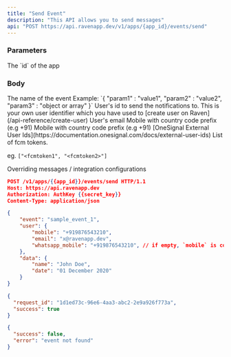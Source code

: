 ```yaml
---
title: "Send Event"
description: "This API allows you to send messages"
api: "POST https://api.ravenapp.dev/v1/apps/{app_id}/events/send"
---
```


### Parameters

<Param path="app_id" type="string" required>
  The `id` of the app
</Param>

### Body

<Param body="event" type="string" required=true>
  The name of the event
</Param>

<Param body="data" type="object">
Example: `{ "param1" : "value1", "param2" : "value2", "param3" : "object or array" }`
</Param>

<Param body="user" type="object">

<Expandable>

<Param body="user_id" type="string">
  User's id to send the notifications to. This is your own user identifier which
  you have used to [create user on Raven](/api-reference/create-user)
</Param>

<Param body="email" type="string">
  User's email
</Param>

<Param body="mobile" type="string">
  Mobile with country code prefix (e.g +91)
</Param>

<Param body="whatsapp_mobile" type="string">
  Mobile with country code prefix (e.g +91)
</Param>

<Param body="onesignal_external_id" type="string">
  [OneSignal External User
  Ids](https://documentation.onesignal.com/docs/external-user-ids)
</Param>

<Param body="fcm_tokens" type="string[]">
List of fcm tokens.

eg. `["<fcmtoken1", "<fcmtoken2>"]`

</Param>

<Param body="override" type="object">
  Overriding messages / integration configurations
</Param>
</Expandable>

<RequestExample>

```json Request Example
POST /v1/apps/{{app_id}}/events/send HTTP/1.1
Host: https://api.ravenapp.dev
Authorization: AuthKey {{secret_key}}
Content-Type: application/json

{
    "event": "sample_event_1",
    "user": {
        "mobile": "+919876543210",
        "email": "x@ravenapp.dev",
        "whatsapp_mobile": "+919876543210", // if empty, `mobile` is considered for whatsapp
    },
    "data": {
        "name": "John Doe",
        "date": "01 December 2020"
    }
}
```

</RequestExample>

<ResponseExample>

```json 200 Response
{
  "request_id": "1d1ed73c-96e6-4aa3-abc2-2e9a926f773a",
  "success": true
}
```

```json 404 Response
{
  "success": false,
  "error": "event not found"
}
```

</ResponseExample>

